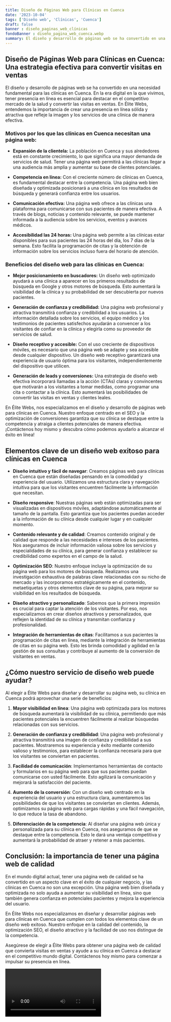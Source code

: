 ```yaml
---
title: Diseño de Páginas Web para Clínicas en Cuenca
date: '2023-10-04'
tags: ['Diseño web', 'Clínicas', 'Cuenca']
draft: false
banner : diseño_paginas_web_clínicas
fondoBanner : diseño_pagina_web_cuenca.webp
summary: El diseño y desarrollo de páginas web se ha convertido en una necesidad fundamental para las clínicas en Cuenca. En la era digital en la que vivimos, tener presencia en línea es esencial para destacar en el competitivo mercado de la salud y convertir las visitas en ventas. En Élite Webs, entendemos la importancia de crear una presencia en línea sólida y atractiva que refleje la imagen y los servicios de una clínica de manera efectiva.
---
```


## Diseño de Páginas Web para Clínicas en Cuenca: Una estrategia efectiva para convertir visitas en ventas

El diseño y desarrollo de páginas web se ha convertido en una necesidad fundamental para las clínicas en Cuenca. En la era digital en la que vivimos, tener presencia en línea es esencial para destacar en el competitivo mercado de la salud y convertir las visitas en ventas. En Élite Webs, entendemos la importancia de crear una presencia en línea sólida y atractiva que refleje la imagen y los servicios de una clínica de manera efectiva.

### Motivos por los que las clínicas en Cuenca necesitan una página web:

- **Expansión de la clientela:** La población en Cuenca y sus alrededores está en constante crecimiento, lo que significa una mayor demanda de servicios de salud. Tener una página web permitirá a las clínicas llegar a una audiencia más amplia y aumentar su base de clientes potenciales.

- **Competencia en línea:** Con el creciente número de clínicas en Cuenca, es fundamental destacar entre la competencia. Una página web bien diseñada y optimizada posicionará a una clínica en los resultados de búsqueda y generará confianza entre los usuarios.

- **Comunicación efectiva:** Una página web ofrece a las clínicas una plataforma para comunicarse con sus pacientes de manera efectiva. A través de blogs, noticias y contenido relevante, se puede mantener informada a la audiencia sobre los servicios, eventos y avances médicos.

- **Accesibilidad las 24 horas:** Una página web permite a las clínicas estar disponibles para sus pacientes las 24 horas del día, los 7 días de la semana. Esto facilita la programación de citas y la obtención de información sobre los servicios incluso fuera del horario de atención.

### Beneficios del diseño web para las clínicas en Cuenca:

- **Mejor posicionamiento en buscadores:** Un diseño web optimizado ayudará a una clínica a aparecer en los primeros resultados de búsqueda en Google y otros motores de búsqueda. Esto aumentará la visibilidad de la clínica y su probabilidad de ser descubierta por nuevos pacientes.

- **Generación de confianza y credibilidad:** Una página web profesional y atractiva transmitirá confianza y credibilidad a los usuarios. La información detallada sobre los servicios, el equipo médico y los testimonios de pacientes satisfechos ayudarán a convencer a los visitantes de confiar en la clínica y elegirla como su proveedor de servicios de salud.

- **Diseño receptivo y accesible:** Con el uso creciente de dispositivos móviles, es necesario que una página web se adapte y sea accesible desde cualquier dispositivo. Un diseño web receptivo garantizará una experiencia de usuario óptima para los visitantes, independientemente del dispositivo que utilicen.

- **Generación de leads y conversiones:** Una estrategia de diseño web efectiva incorporará llamadas a la acción (CTAs) claras y convincentes que motivarán a los visitantes a tomar medidas, como programar una cita o contactar a la clínica. Esto aumentará las posibilidades de convertir las visitas en ventas y clientes leales.

En Élite Webs, nos especializamos en el diseño y desarrollo de páginas web para clínicas en Cuenca. Nuestro enfoque centrado en el SEO y la optimización de conversiones garantiza que su clínica se destaque entre la competencia y atraiga a clientes potenciales de manera efectiva. ¡Contáctenos hoy mismo y descubra cómo podemos ayudarlo a alcanzar el éxito en línea!

<GifSeo />

<Cta />

## Elementos clave de un diseño web exitoso para clínicas en Cuenca

- **Diseño intuitivo y fácil de navegar**: Creamos páginas web para clínicas en Cuenca que están diseñadas pensando en la comodidad y experiencia del usuario. Utilizamos una estructura clara y navegación intuitiva para que los visitantes encuentren fácilmente la información que necesitan.

- **Diseño responsive**: Nuestras páginas web están optimizadas para ser visualizadas en dispositivos móviles, adaptándose automáticamente al tamaño de la pantalla. Esto garantiza que los pacientes puedan acceder a la información de su clínica desde cualquier lugar y en cualquier momento.

- **Contenido relevante y de calidad**: Creamos contenido original y de calidad que responde a las necesidades e intereses de los pacientes. Nos aseguramos de incluir información valiosa sobre los servicios y especialidades de su clínica, para generar confianza y establecer su credibilidad como expertos en el campo de la salud.

- **Optimización SEO**: Nuestro enfoque incluye la optimización de su página web para los motores de búsqueda. Realizamos una investigación exhaustiva de palabras clave relacionadas con su nicho de mercado y las incorporamos estratégicamente en el contenido, metaetiquetas y otros elementos clave de su página, para mejorar su visibilidad en los resultados de búsqueda.

- **Diseño atractivo y personalizado**: Sabemos que la primera impresión es crucial para captar la atención de los visitantes. Por eso, nos especializamos en crear diseños atractivos y personalizados, que reflejen la identidad de su clínica y transmitan confianza y profesionalidad.

- **Integración de herramientas de citas**: Facilitamos a sus pacientes la programación de citas en línea, mediante la integración de herramientas de citas en su página web. Esto les brinda comodidad y agilidad en la gestión de sus consultas y contribuye al aumento de la conversión de visitantes en ventas.

## ¿Cómo nuestro servicio de diseño web puede ayudar?

Al elegir a Élite Webs para diseñar y desarrollar su página web, su clínica en Cuenca podrá aprovechar una serie de beneficios:

1. **Mayor visibilidad en línea**: Una página web optimizada para los motores de búsqueda aumentará la visibilidad de su clínica, permitiendo que más pacientes potenciales la encuentren fácilmente al realizar búsquedas relacionadas con sus servicios.

2. **Generación de confianza y credibilidad**: Una página web profesional y atractiva transmitirá una imagen de confianza y credibilidad a sus pacientes. Mostraremos su experiencia y éxito mediante contenido valioso y testimonios, para establecer la confianza necesaria para que los visitantes se conviertan en pacientes.

3. **Facilidad de comunicación**: Implementamos herramientas de contacto y formularios en su página web para que sus pacientes puedan comunicarse con usted fácilmente. Esto agilizará la comunicación y mejorará la satisfacción del paciente.

4. **Aumento de la conversión**: Con un diseño web centrado en la experiencia del usuario y una estructura clara, aumentaremos las posibilidades de que los visitantes se conviertan en clientes. Además, optimizamos su página web para cargas rápidas y una fácil navegación, lo que reduce la tasa de abandono.

5. **Diferenciación de la competencia**: Al diseñar una página web única y personalizada para su clínica en Cuenca, nos aseguramos de que se destaque entre la competencia. Esto le dará una ventaja competitiva y aumentará la probabilidad de atraer y retener a más pacientes.

## Conclusión: la importancia de tener una página web de calidad

En el mundo digital actual, tener una página web de calidad se ha convertido en un aspecto clave en el éxito de cualquier negocio, y las clínicas en Cuenca no son una excepción. Una página web bien diseñada y optimizada no solo ayuda a aumentar su visibilidad en línea, sino que también genera confianza en potenciales pacientes y mejora la experiencia del usuario.

En Élite Webs nos especializamos en diseñar y desarrollar páginas web para clínicas en Cuenca que cumplen con todos los elementos clave de un diseño web exitoso. Nuestro enfoque en la calidad del contenido, la optimización SEO, el diseño atractivo y la facilidad de uso nos distingue de la competencia.

Asegúrese de elegir a Élite Webs para obtener una página web de calidad que convierta visitas en ventas y ayude a su clínica en Cuenca a destacar en el competitivo mundo digital. Contáctenos hoy mismo para comenzar a impulsar su presencia en línea.

<Video />

<CtaBot job='Clínicas' city='Cuenca'/>

<Gmaps query='Cuenca+españa+maps' />